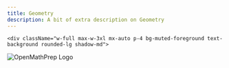 ```yaml
---
title: Geometry
description: A bit of extra description on Geometry
---
```



    <div className="w-full max-w-3xl mx-auto p-4 bg-muted-foreground text-background rounded-lg shadow-md">

<Image
  width={600}
  alt="OpenMathPrep Logo"
  src={test}
  className=" "
  aria-label="OpenMathPrep Logo"
/>
</div>
